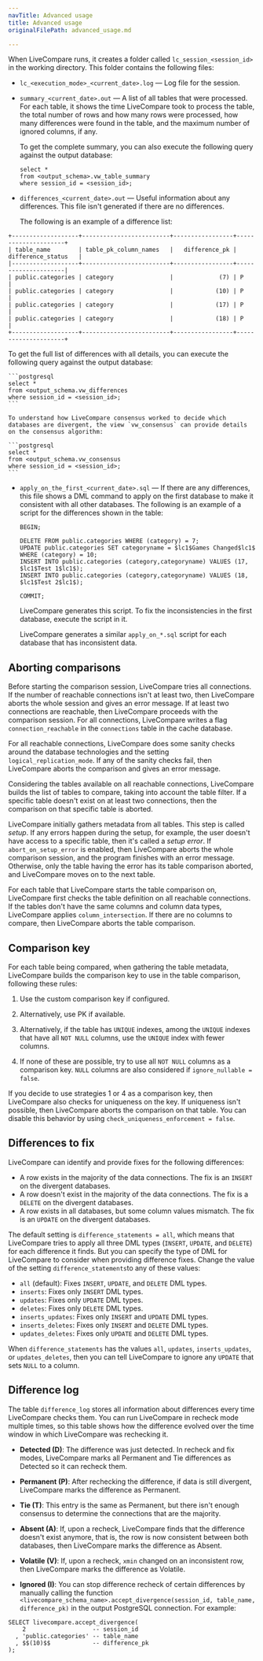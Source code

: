 ```yaml
---
navTitle: Advanced usage
title: Advanced usage
originalFilePath: advanced_usage.md

---
```


When LiveCompare runs, it creates a folder called `lc_session_<session_id>` in the working directory. This folder contains the following files:

-   `lc_<execution_mode>_<current_date>.log` &mdash; Log file for the session.

-   `summary_<current_date>.out` &mdash; A list of all tables that were processed. For each table, it shows the time LiveCompare took to process the table, the total number of rows and how many rows were processed, how many differences were found in the table, and the maximum number of ignored columns, if any.

    To get the complete summary, you can also execute the following query against the output database:

    ```postgresql
    select *
    from <output_schema>.vw_table_summary
    where session_id = <session_id>;
    ```

-   `differences_<current_date>.out` &mdash; Useful information about any differences. This file isn't generated if there are no differences.

    The following is an example of a difference list:

```text
+-------------------+-------------------------+-----------------+---------------------+
| table_name        | table_pk_column_names   |   difference_pk | difference_status   |
|-------------------+-------------------------+-----------------+---------------------|
| public.categories | category                |             (7) | P                   |
| public.categories | category                |            (10) | P                   |
| public.categories | category                |            (17) | P                   |
| public.categories | category                |            (18) | P                   |
+-------------------+-------------------------+-----------------+---------------------+
```

To get the full list of differences with all details, you can execute the following query against the output database:

    ```postgresql
    select *
    from <output_schema.vw_differences
    where session_id = <session_id>;
    ```

    To understand how LiveCompare consensus worked to decide which databases are divergent, the view `vw_consensus` can provide details on the consensus algorithm:

    ```postgresql
    select *
    from <output_schema.vw_consensus
    where session_id = <session_id>;
    ```

-   `apply_on_the_first_<current_date>.sql` &mdash; If there are any differences, this file shows a DML command to apply on the first database to make it consistent with all other databases. The following is an example of a script for the differences shown in the table:

    ```postgresql
    BEGIN;

    DELETE FROM public.categories WHERE (category) = 7;
    UPDATE public.categories SET categoryname = $lc1$Games Changed$lc1$ WHERE (category) = 10;
    INSERT INTO public.categories (category,categoryname) VALUES (17, $lc1$Test 1$lc1$);
    INSERT INTO public.categories (category,categoryname) VALUES (18, $lc1$Test 2$lc1$);

    COMMIT;
    ```

    LiveCompare generates this script. To fix the inconsistencies in the first database, execute the script in it.

    LiveCompare generates a similar `apply_on_*.sql` script for each database that has inconsistent data.

## Aborting comparisons

Before starting the comparison session, LiveCompare tries all connections. If the number of reachable connections isn't at least two, then LiveCompare aborts the whole session and gives an error message. If at least two connections are reachable, then LiveCompare proceeds with the comparison session. For all connections, LiveCompare writes a flag `connection_reachable` in the `connections` table in the cache database.

For all reachable connections, LiveCompare does some sanity checks around the database technologies and the setting `logical_replication_mode`. If any of the sanity checks fail, then LiveCompare aborts the comparison and gives an error message.

Considering the tables available on all reachable connections, LiveCompare builds the list of tables to compare, taking into account the table filter. If a specific table doesn't exist on at least two connections, then the comparison on that specific table is aborted.

LiveCompare initially gathers metadata from all tables. This step is called *setup*. If any errors happen during the setup, for example, the user doesn't have access to a specific table, then it's called a *setup error*. If `abort_on_setup_error` is enabled, then LiveCompare aborts the whole comparison session, and the program finishes with an error message. Otherwise, only the table having the error has its table comparison aborted, and LiveCompare moves on to the next table.

For each table that LiveCompare starts the table comparison on, LiveCompare first checks the table definition on all reachable connections. If the tables don't have the same columns and column data types, LiveCompare applies `column_intersection`. If there are no columns to compare, then LiveCompare aborts the table comparison.

## Comparison key

For each table being compared, when gathering the table metadata, LiveCompare builds the comparison key to use in the table comparison, following these rules:

1.  Use the custom comparison key if configured.

1.  Alternatively, use PK if available.

1.  Alternatively, if the table has `UNIQUE` indexes, among the `UNIQUE` indexes that have all `NOT NULL` columns, use the `UNIQUE` index with fewer columns.

1. If none of these are possible, try to use all `NOT NULL` columns as a comparison key. `NULL` columns are also considered if `ignore_nullable = false`.

If you decide to use strategies 1 or 4 as a comparison key, then LiveCompare also checks for uniqueness on the key. If uniqueness isn't possible, then LiveCompare aborts the comparison on that table. You can disable this behavior by using `check_uniqueness_enforcement = false`.

## Differences to fix

LiveCompare can identify and provide fixes for the following differences:

-   A row exists in the majority of the data connections. The fix is an `INSERT` on the divergent databases.
-   A row doesn't exist in the majority of the data connections. The fix is a `DELETE` on the divergent databases.
-   A row exists in all databases, but some column values mismatch. The fix is an `UPDATE` on the divergent databases.

The default setting is `difference_statements = all`, which means that LiveCompare tries to apply all three DML types (`INSERT`, `UPDATE`, and `DELETE`) for each difference it finds. But you can specify the type of DML for LiveCompare to consider when providing difference fixes. Change the value of the setting `difference_statements`to any of these values:

-   `all` (default): Fixes `INSERT`, `UPDATE`, and `DELETE` DML types.
-   `inserts`: Fixes only `INSERT` DML types.
-   `updates`: Fixes only `UPDATE` DML types.
-   `deletes`: Fixes only `DELETE` DML types.
-   `inserts_updates`: Fixes only `INSERT` and `UPDATE` DML types.
-   `inserts_deletes`: Fixes only `INSERT` and `DELETE` DML types.
-   `updates_deletes`: Fixes only `UPDATE` and `DELETE` DML types.

When `difference_statements` has the values `all`, `updates`, `inserts_updates`, or `updates_deletes`, then you can tell LiveCompare to ignore any `UPDATE` that sets `NULL` to a column.

## Difference log

The table `difference_log` stores all information about differences every time LiveCompare checks them. You can run LiveCompare in recheck mode multiple times, so this table shows how the difference evolved over the time window
in which LiveCompare was rechecking it.

-   **Detected (D)**: The difference was just detected. In recheck and fix modes, LiveCompare marks all Permanent and Tie differences as Detected so it can recheck them.

-   **Permanent (P)**: After rechecking the difference, if data is still divergent, LiveCompare marks the difference as Permanent.

-   **Tie (T)**: This entry is the same as Permanent, but there isn't enough consensus to determine the connections that are the majority.

-   **Absent (A)**: If, upon a recheck, LiveCompare finds that the difference doesn't exist anymore, that is, the row is now consistent between both databases, then LiveCompare marks the difference as Absent.

-   **Volatile (V)**: If, upon a recheck, `xmin` changed on an inconsistent row, then LiveCompare marks the difference as Volatile.

-   **Ignored (I)**: You can stop difference recheck of certain differences by manually calling the function `<livecompare_schema_name>.accept_divergence(session_id, table_name, difference_pk)` in the output PostgreSQL connection. For example:

```postgresql
SELECT livecompare.accept_divergence(
    2                   -- session_id
  , 'public.categories' -- table_name
  , $$(10)$$            -- difference_pk
);
```
